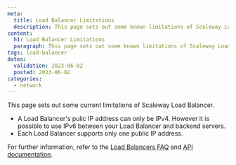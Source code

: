 ```yaml
---
meta:
  title: Load Balancer Limitations
  description: This page sets out some known limitations of Scaleway Load Balancers
content:
  h1: Load Balancer Limitations
  paragraph: This page sets out some known limitations of Scaleway Load Balancers
tags: load-balancer
dates:
  validation: 2023-06-02
  posted: 2023-06-02
categories:
  - network
---
```


This page sets out some current limitations of Scaleway Load Balancer.

- A Load Balancer's pulic IP address can only be IPv4. However it is possible to use IPv6 between your Load Balancer and backend servers.
- Each Load Balancer supports only one public IP address.

For further information, refer to the [Load Balancers FAQ](https://www.scaleway.com/en/faq/load-balancer/) and [API documentation](https://www.scaleway.com/en/developers/api/load-balancer/zoned-api/).
